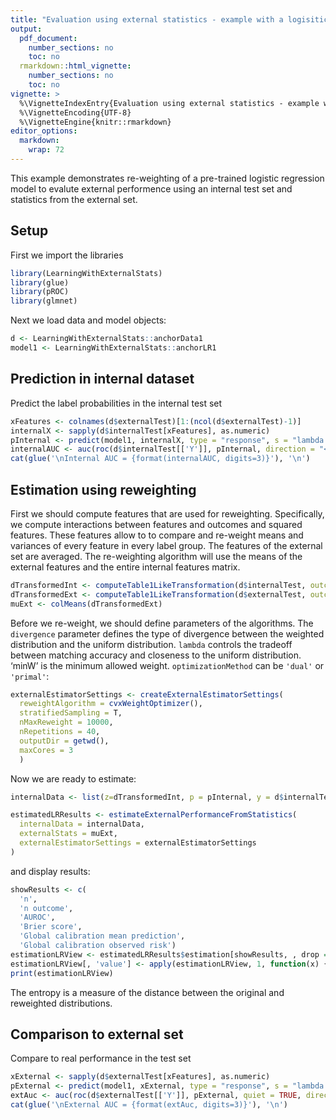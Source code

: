 ```yaml
---
title: "Evaluation using external statistics - example with a logisitic model"
output: 
  pdf_document:
    number_sections: no
    toc: no
  rmarkdown::html_vignette:
    number_sections: no
    toc: no
vignette: >
  %\VignetteIndexEntry{Evaluation using external statistics - example with a logisitic model}
  %\VignetteEncoding{UTF-8}
  %\VignetteEngine{knitr::rmarkdown}
editor_options: 
  markdown: 
    wrap: 72
---
```


This example demonstrates re-weighting of a pre-trained logistic
regression model to evalute external performence using an internal test
set and statistics from the external set.

## Setup

First we import the libraries

```r
library(LearningWithExternalStats)
library(glue)
library(pROC)
library(glmnet)
```

Next we load data and model objects:

```r
d <- LearningWithExternalStats::anchorData1
model1 <- LearningWithExternalStats::anchorLR1
```

## Prediction in internal dataset

Predict the label probabilities in the internal test set

```r
xFeatures <- colnames(d$externalTest)[1:(ncol(d$externalTest)-1)]
internalX <- sapply(d$internalTest[xFeatures], as.numeric)
pInternal <- predict(model1, internalX, type = "response", s = "lambda.1se")[,1]
internalAUC <- auc(roc(d$internalTest[['Y']], pInternal, direction = "<", quiet = T))
cat(glue('\nInternal AUC = {format(internalAUC, digits=3)}'), '\n')
```

## Estimation using reweighting

First we should compute features that are used for reweighting.
Specifically, we compute interactions between features and outcomes and
squared features. These features allow to to compare and re-weight means
and variances of every feature in every label group. The features of the
external set are averaged. The re-weighting algorithm will use the means
of the external features and the entire internal features matrix.

```r
dTransformedInt <- computeTable1LikeTransformation(d$internalTest, outcomeBalance=TRUE)
dTransformedExt <- computeTable1LikeTransformation(d$externalTest, outcomeBalance=TRUE)
muExt <- colMeans(dTransformedExt)
```

Before we re-weight, we should define parameters of the algorithms. The
`divergence` parameter defines the type of divergence between the
weighted distribution and the uniform distribution. `lambda` controls
the tradeoff between matching accuracy and closeness to the uniform
distribution. 'minW' is the minimum allowed weight. `optimizationMethod`
can be `'dual'` or `'primal'`:

```r
externalEstimatorSettings <- createExternalEstimatorSettings(
  reweightAlgorithm = cvxWeightOptimizer(),
  stratifiedSampling = T,
  nMaxReweight = 10000,
  nRepetitions = 40,
  outputDir = getwd(),
  maxCores = 3
  )
```

Now we are ready to estimate:

```r
internalData <- list(z=dTransformedInt, p = pInternal, y = d$internalTest[['Y']])

estimatedLRResults <- estimateExternalPerformanceFromStatistics(
  internalData = internalData,
  externalStats = muExt,
  externalEstimatorSettings = externalEstimatorSettings
)
```
and display results:
```r
showResults <- c(
  'n', 
  'n outcome',
  'AUROC',
  'Brier score',
  'Global calibration mean prediction',
  'Global calibration observed risk')
estimationLRView <- estimatedLRResults$estimation[showResults, , drop = F]
estimationLRView[, 'value'] <- apply(estimationLRView, 1, function(x) {sprintf('%.3g', x)})
print(estimationLRView)
```

The entropy is a measure of the distance between the original and
reweighted distributions.

## Comparison to external set

Compare to real performance in the test set

```r
xExternal <- sapply(d$externalTest[xFeatures], as.numeric)
pExternal <- predict(model1, xExternal, type = "response", s = "lambda.1se")[,1]
extAuc <- auc(roc(d$externalTest[['Y']], pExternal, quiet = TRUE, direction='<'))
cat(glue('\nExternal AUC = {format(extAuc, digits=3)}'), '\n')
```
